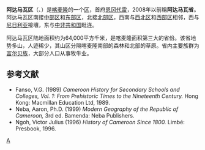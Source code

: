 {{Geobox|Region
|name = 阿达马瓦区
|country = 喀麦隆
|country_flag = true
|capital =  [[恩冈代雷|恩冈代雷]]
|map = Cameroon - Adamawa.svg
|map_caption = Location of Adamawa within Cameroon
|coordinates = {{coord|7|20|N|13|30|E|type:adm2nd_source:kolossus-ruwiki|display=inline,title}}
|area = 63701
|population = 1131978
|population_as_of = 2013
|population_density = auto
|population_density_note = (8th)
|leader_type = Governor
|leader = Kildadi Taguieke Boukar<ref>{{Cite web |url=http://crtv.cm/fr/latest-news/journal-national-1/paul-biya-nomme-de-nouveaux-gouverneurs-de-region--15951.htm# |title=存档副本 |access-date=2018-10-06 |archive-url=https://web.archive.org/web/20171113221916/http://crtv.cm/fr/latest-news/journal-national-1/paul-biya-nomme-de-nouveaux-gouverneurs-de-region--15951.htm# |archive-date=2017-11-13 |dead-url=yes }}</ref>
|part_type = [[Divisions_of_Cameroon|Divisions]]
|part  = [[杰雷姆州|杰雷姆州]]
|part1 = [[法罗-代奥州|法罗-代奥州]]
|part2 = [[马约-巴尼奥州|马约-巴尼奥州]]
|part3 = [[姆贝雷州|姆贝雷州]]
|part4 = [[维纳州|维纳州]]
}}

'''阿达马瓦区'''（{{lang-en|Adamawa Region}}、{{lang-fr|Région de l'Adamaoua}}）是[[喀麦隆|喀麦隆]]的一个[[喀麦隆行政区划|区]]，首府[[恩冈代雷|恩冈代雷]]，2008年以前稱'''阿达马瓦省'''。阿达马瓦区南接[[中部区_(喀麦隆)|中部区]]和[[东部区_(喀麦隆)|东部区]]，北接[[北部区_(喀麦隆)|北部区]]，西南与[[西北区_(喀麦隆)|西北区]]和[[西部区_(喀麦隆)|西部区]]相邻，西与[[尼日利亚|尼日利亚]]接壤，东与[[中非共和国|中非共和国]]毗连。

阿达马瓦区陆地面积约为64,000平方千米，是喀麦隆面积第三大的省份。该省地势多山，人迹稀少，其山区分隔喀麦隆南部的森林和北部的草原。省内主要族群为[[富尔贝族|富尔贝族]]，大部分人口从事牧牛业。

== 参考文献 ==
{{refs}}
* Fanso, V.G. (1989) ''Cameroon History for Secondary Schools and Colleges, Vol. 1: From Prehistoric Times to the Nineteenth Century.'' Hong Kong: Macmillan Education Ltd, 1989.
* Neba, Aaron, Ph.D. (1999) ''Modern Geography of the Republic of Cameroon,'' 3rd ed. Bamenda: Neba Publishers.
* Ngoh, Victor Julius (1996) ''History of Cameroon Since 1800.'' Limbé: Presbook, 1996.

{{coord|display=title}}
{{喀麥隆行政區劃}}

[[Category:喀麦隆省份|A]]

{{cameroon-geo-stub}}